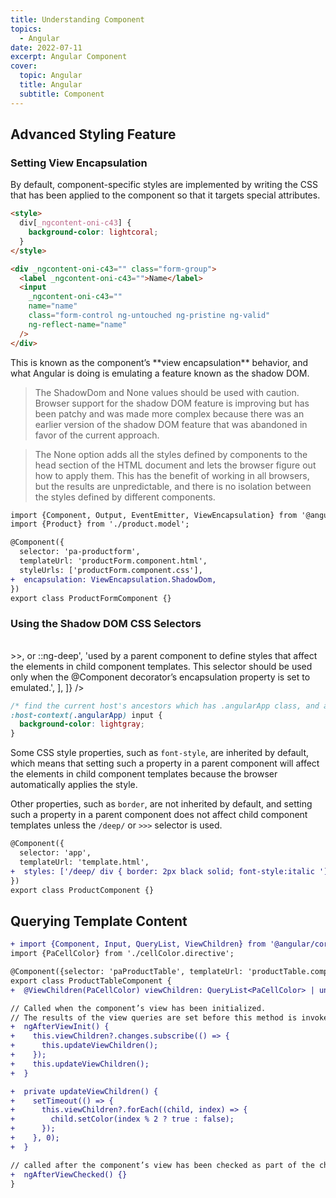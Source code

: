 ```yaml
---
title: Understanding Component
topics:
  - Angular
date: 2022-07-11
excerpt: Angular Component
cover:
  topic: Angular
  title: Angular
  subtitle: Component
---
```


## Advanced Styling Feature

### Setting View Encapsulation

By default, component-specific styles are implemented by writing the CSS that has been applied to the component so that
it targets special attributes.

```html
<style>
  div[_ngcontent-oni-c43] {
    background-color: lightcoral;
  }
</style>

<div _ngcontent-oni-c43="" class="form-group">
  <label _ngcontent-oni-c43="">Name</label>
  <input
    _ngcontent-oni-c43=""
    name="name"
    class="form-control ng-untouched ng-pristine ng-valid"
    ng-reflect-name="name"
  />
</div>
```

<Quote>
  This is known as the component’s **view encapsulation** behavior, and what Angular is doing is emulating a feature
  known as the shadow DOM.
</Quote>

<Table
  columns={['Name', 'Description']}
  data={[
    [
      'Emulated',
      'When this value is specified, Angular emulates the shadow DOM by writing content and styles to add attributes, as described earlier. This is the default behavior if no encapsulation value is specified in the @Component decorator.',
    ],
    [
      'ShadowDom',
      'When this value is specified, Angular uses the browser’s shadow DOM feature. This will work only if the browser implements the shadow DOM.',
    ],
    [
      'None',
      'When this value is specified, Angular simply adds the unmodified CSS styles to the head section of the HTML document and lets the browser figure out how to apply the styles using the normal CSS precedence rules.',
    ],
  ]}
/>

> The ShadowDom and None values should be used with caution. Browser support for the shadow DOM feature is improving but
> has been patchy and was made more complex because there was an earlier version of the shadow DOM feature that was
> abandoned in favor of the current approach.

> The None option adds all the styles defined by components to the head section of the HTML document and lets the
> browser figure out how to apply them. This has the benefit of working in all browsers, but the results are
> unpredictable, and there is no isolation between the styles defined by different components.

```diff
import {Component, Output, EventEmitter, ViewEncapsulation} from '@angular/core';
import {Product} from './product.model';

@Component({
  selector: 'pa-productform',
  templateUrl: 'productForm.component.html',
  styleUrls: ['productForm.component.css'],
+  encapsulation: ViewEncapsulation.ShadowDom,
})
export class ProductFormComponent {}
```

### Using the Shadow DOM CSS Selectors

<Table
  columns={['Name', 'Description']}
  data={[
    [':host', 'match the component’s host element.'],
    [':host-context(.classSelector)', 'match ancestors of the host element that have a specific class'],
    [
      '/deep/ , >>>, or ::ng-deep',
      'used by a parent component to define styles that affect the elements in child component templates. This selector should be used only when the @Component decorator’s encapsulation property is set to emulated.',
    ],
  ]}
/>

```css
/* find the current host's ancestors which has .angularApp class, and all input under that */
:host-context(.angularApp) input {
  background-color: lightgray;
}
```

Some CSS style properties, such as `font-style`, are inherited by default, which means that setting such a property in a
parent component will affect the elements in child component templates because the browser automatically applies the
style.

Other properties, such as `border`, are not inherited by default, and setting such a property in a parent component does
not affect child component templates unless the `/deep/` or `>>>` selector is used.

```diff
@Component({
  selector: 'app',
  templateUrl: 'template.html',
+  styles: ['/deep/ div { border: 2px black solid; font-style:italic '],
})
export class ProductComponent {}
```

## Querying Template Content

```diff
+ import {Component, Input, QueryList, ViewChildren} from '@angular/core';
import {PaCellColor} from './cellColor.directive';

@Component({selector: 'paProductTable', templateUrl: 'productTable.component.html'})
export class ProductTableComponent {
+  @ViewChildren(PaCellColor) viewChildren: QueryList<PaCellColor> | undefined;

// Called when the component’s view has been initialized.
// The results of the view queries are set before this method is invoked.
+  ngAfterViewInit() {
+    this.viewChildren?.changes.subscribe(() => {
+      this.updateViewChildren();
+    });
+    this.updateViewChildren();
+  }

+  private updateViewChildren() {
+    setTimeout(() => {
+      this.viewChildren?.forEach((child, index) => {
+        child.setColor(index % 2 ? true : false);
+      });
+    }, 0);
+  }

// called after the component’s view has been checked as part of the change detection process.
+  ngAfterViewChecked() {}
}
```
